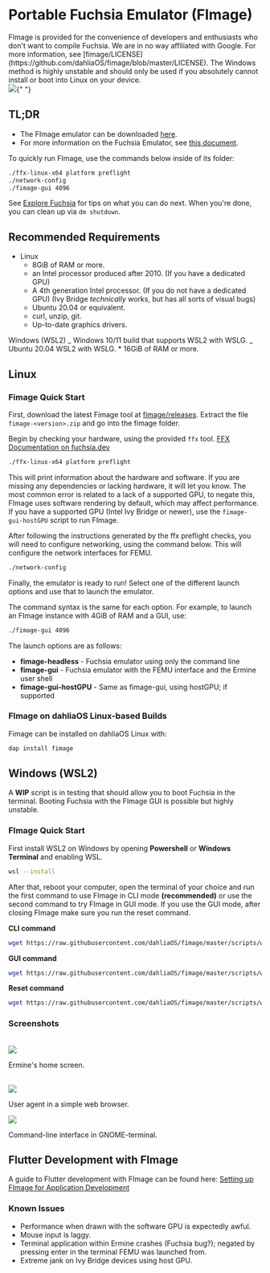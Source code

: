 
# Portable Fuchsia Emulator (FImage)

<Callout>
  FImage is provided for the convenience of developers and enthusiasts who don't
  want to compile Fuchsia. We are in no way affiliated with Google. For more
  information, see
  [fimage/LICENSE](https://github.com/dahliaOS/fimage/blob/master/LICENSE).
</Callout>

<Callout type="warning" emoji="⚠️">
  The Windows method is highly unstable and should only be used if you
  absolutely cannot install or boot into Linux on your device.
</Callout>

<br />
<img src="/docs/os/fimage/fimage1.png" />{" "}

## TL;DR

- The FImage emulator can be downloaded [here](https://github.com/dahliaOS/fimage/releases).
- For more information on the Fuchsia Emulator, see [this document](https://fuchsia.dev/fuchsia-src/concepts/emulator).

To quickly run FImage, use the commands below inside of its folder:

```sh
./ffx-linux-x64 platform preflight
./network-config
./fimage-gui 4096
```

See [Explore Fuchsia](https://fuchsia.dev/fuchsia-src/get-started/explore_fuchsia) for tips on what you can do next.
When you're done, you can clean up via `dm shutdown`.

## Recommended Requirements

- Linux
  - 8GiB of RAM or more.
  - an Intel processor produced after 2010. (If you have a dedicated GPU)
  - A 4th generation Intel processor. (If you do not have a dedicated GPU) (Ivy Bridge _technically_ works, but has all sorts of visual bugs)
  - Ubuntu 20.04 or equivalent.
  - curl, unzip, git.
  - Up-to-date graphics drivers.

Windows (WSL2)
_ Windows 10/11 build that supports WSL2 with WSLG.
_ Ubuntu 20.04 WSL2 with WSLG. \* 16GiB of RAM or more.

## Linux

### Fimage Quick Start

First, download the latest Fimage tool at [fimage/releases](https://github.com/dahliaOS/fimage/releases).
Extract the file `fimage-<version>.zip` and go into the fimage folder.

Begin by checking your hardware, using the provided `ffx` tool. [FFX Documentation on fuchsia.dev](https://fuchsia.dev/fuchsia-src/reference/tools/sdk/ffx)

```sh
./ffx-linux-x64 platform preflight
```

This will print information about the hardware and software. If you are missing any dependencies or lacking hardware, it will let you know. The most common error is related to a lack of a supported GPU, to negate this, FImage uses software rendering by default, which may affect performance. If you have a supported GPU (Intel Ivy Bridge or newer), use the `fimage-gui-hostGPU` script to run FImage.

After following the instructions generated by the ffx preflight checks, you will need to configure networking, using the command below. This will configure the network interfaces for FEMU.

```sh
./network-config
```

Finally, the emulator is ready to run! Select one of the different launch options and use that to launch the emulator.

The command syntax is the same for each option. For example, to launch an FImage instance with 4GiB of RAM and a GUI, use:

```sh
./fimage-gui 4096
```

The launch options are as follows:

- **fimage-headless** - Fuchsia emulator using only the command line
- **fimage-gui** - Fuchsia emulator with the FEMU interface and the Ermine user shell
- **fimage-gui-hostGPU** - Same as fimage-gui, using hostGPU; if supported

### FImage on dahliaOS Linux-based Builds

Fimage can be installed on dahliaOS Linux with:

```sh
dap install fimage
```

## Windows (WSL2)

A **WIP** script is in testing that should allow you to boot Fuchsia in the terminal. Booting Fuchsia with the FImage GUI is possible but highly unstable.

### FImage Quick Start

First install WSL2 on Windows by opening **Powershell** or **Windows Terminal** and enabling WSL.

```sh
wsl --install
```

After that, reboot your computer, open the terminal of your choice and run the first command to use FImage in CLI mode **(recommended)** or use the second command to try FImage in GUI mode. If you use the GUI mode, after closing FImage make sure you run the reset command.

**CLI command**

```sh
wget https://raw.githubusercontent.com/dahliaOS/fimage/master/scripts/wsl.sh && sudo chmod +x wsl.sh; sudo ./wsl.sh -cli
```

**GUI command**

```sh
wget https://raw.githubusercontent.com/dahliaOS/fimage/master/scripts/wsl.sh && sudo chmod +x wsl.sh; sudo ./wsl.sh -gui
```

**Reset command**

```sh
wget https://raw.githubusercontent.com/dahliaOS/fimage/master/scripts/wsl.sh && sudo chmod +x wsl.sh; sudo ./wsl.sh -reset
```

### Screenshots

<br />
<img src="/docs/os/fimage/fimage2.png" />

Ermine's home screen.

<br />
<img src="/docs/os/fimage/fimage3.png" />

User agent in a simple web browser.

<img src="/docs/os/fimage/fimage4.png" />

Command-line interface in GNOME-terminal.

## Flutter Development with FImage

A guide to Flutter development with FImage can be found here: [Setting up FImage for Application Development](/developer/fimage-setup)

### Known Issues

- Performance when drawn with the software GPU is expectedly awful.
- Mouse input is laggy.
- Terminal application within Ermine crashes (Fuchsia bug?); negated by pressing enter in the terminal FEMU was launched from.
- Extreme jank on Ivy Bridge devices using host GPU.
